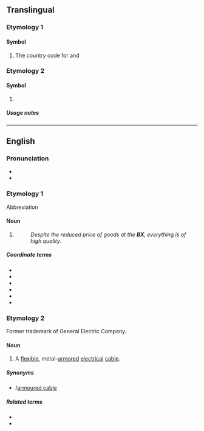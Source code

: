 {{also|Bx}}
==Translingual==

===Etymology 1===

====Symbol====
{{mul-symbol}}

# The {{w|lang=en|World Meteorological Organization}} country code for {{l|en|Belgium}} and {{l|en|Luxembourg}}

===Etymology 2===

====Symbol====
{{mul-symbol}}

# {{ISO 3166|1|2|inr=1|Benelux Office for Intellectual Property}}

=====Usage notes=====
{{ISO 3166/inr|the {{w|World Intellectual Property Organization}}|the {{w|WIPO ST.3}} standard}}

----

==English==
{{wikipedia|lang=en}}

===Pronunciation===
* {{IPA|en|/biːˈɛks/}}
* {{rhymes|en|ɛks}}

===Etymology 1===
Abbreviation

====Noun====
{{en-noun|es}}

# {{lb|en|US|military}} {{initialism of|en|base exchange}} {{ngd|The U.S. [[Air Force]]'s {{w|lang=en|Base Exchange}}}}
#: ''Despite the reduced price of goods at the '''BX''', everything is of high quality''.

=====Coordinate terms=====
{{sense|base exchange}}
{{top3}}
* {{l|en|PX}}
* {{l|en|NEX}}
* {{l|en|MCX}}
* {{l|en|CGX}}
* {{l|en|commissary}}
* {{l|en|shopette}}
{{bottom}}

===Etymology 2===
Former trademark of General Electric Company.

====Noun====
{{en-noun|?}}

# A [[flexible]], metal-[[armored]] [[electrical]] [[cable]].

=====Synonyms=====
* {{l|en|armored cable}}/[[armoured cable]]

=====Related terms=====
* {{l|en|electrical cable}}
* {{l|en|power cable}}